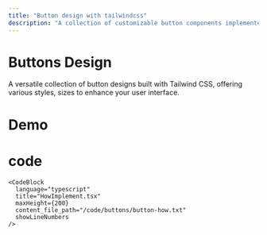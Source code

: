 ```yaml
---
title: "Button design with tailwindcss"
description: "A collection of customizable button components implemented with Tailwind CSS"
---
```


# Buttons Design
A versatile collection of button designs built with Tailwind CSS, offering various styles, sizes to enhance your user interface.


# Demo

<DemoPreview name="buttons" height="400px" />

# code 

<CodeGroup>
    <CodeBlock
      language="typescript" 
      title="buttonCollection.tsx"
      maxHeight={200}
      content_file_path="/code/buttons/button-collection.txt"
      showLineNumbers
    />
    
    
    
    <CodeBlock
      language="typescript" 
      title="HowImplement.tsx"
      maxHeight={200}
      content_file_path="/code/buttons/button-how.txt"
      showLineNumbers
    />
</CodeGroup>